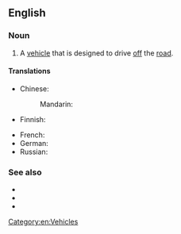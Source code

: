 {{also|offroader}}

==English==

===Noun===
{{en-noun}}

# {{lb|en|idiomatic}} A [[vehicle]] that is designed to drive [[off]] the [[road]].

====Translations====
{{trans-top|vehicle designed for driving offroad}}
* Chinese:
*: Mandarin: {{t-needed|cmn}}
* Finnish: {{t|fi|maastoajoneuvo}}
{{trans-mid}}
* French: {{t-needed|fr}}
* German: {{t|de|Offroader|m}}
* Russian: {{t+|ru|внедорожник}}
{{trans-bottom}}

===See also===
* {{l|en|off-road}}
* {{l|en|on-roader}}
* {{l|en|softroader}}

[[Category:en:Vehicles]]